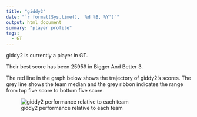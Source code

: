 ```yaml
---
title: "giddy2"
date: "`r format(Sys.time(), '%d %B, %Y')`"
output: html_document
summary: "player profile"
tags:
  - GT
---
```


giddy2 is currently a player in GT.

Their best score has been 25959 in Bigger And Better 3.

The red line in the graph below shows the trajectory of giddy2's scores. The grey line shows the team median and the grey ribbon indicates the range from top five score to bottom five score.

![giddy2 performance relative to each team](giddy2.jpg)
